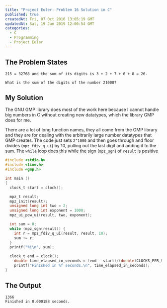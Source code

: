 ```yaml
---
title: "Project Euler: Problem 16 Solution in C"
published: true
createdAt: Fri, 07 Oct 2016 13:05:19 GMT
updatedAt: Sat, 19 Jan 2019 12:00:54 GMT
categories:
  - C
  - Programming
  - Project Euler
---
```


## The Problem States

```text
215 = 32768 and the sum of its digits is 3 + 2 + 7 + 6 + 8 = 26.

What is the sum of the digits of the number 21000?
```

## My Solution

The GNU GMP library does most of the work here because I cannot handle big numbers in C without creating new
datatypes, which the library GMP does for me.

There are a lot of long function names, they all come from the GMP library and they are for dealing with the
arbitrarily large number datatypes that GMP creates. The code just sets `2^1000` and then goes through and floor
divides (`mpz_fdiv_q_ui`) by 10, pulling out the last digit and adding it to the sum. The `while` loop does this
while the sign (`mpz_sgn`) of `result` is positive

```c
#include <stdio.h>
#include <time.h>
#include <gmp.h>

int main ()
{
  clock_t start = clock();

  mpz_t result;
  mpz_init(result);
  unsigned long int two = 2;
  unsigned long int exponent = 1000;
  mpz_ui_pow_ui(result, two, exponent);

  int sum = 0;
  while (mpz_sgn(result)) {
    int r = mpz_fdiv_q_ui(result, result, 10);
    sum += r;
  }
  printf("%i\n", sum);

  clock_t end = clock();
    double time_elapsed_in_seconds = (end - start)/(double)CLOCKS_PER_SEC;
    printf("Finished in %f seconds.\n", time_elapsed_in_seconds);
}
```

## The Output

```text
1366
Finished in 0.000188 seconds.
```
